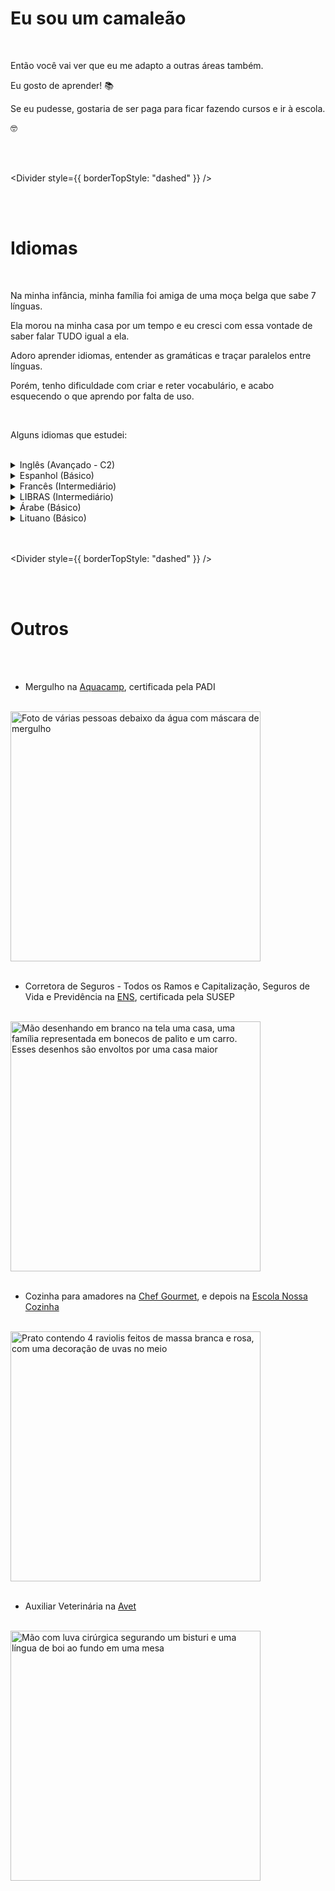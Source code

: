 # Eu sou um camaleão

<br />

Então você vai ver que eu me adapto a outras áreas também.

Eu gosto de aprender! 📚

Se eu pudesse, gostaria de ser paga para ficar fazendo cursos e ir à escola.

🤓

<br />
<br />

<Divider style={{ borderTopStyle: "dashed" }} />

<br />
<br />

# Idiomas

<br />

Na minha infância, minha família foi amiga de uma moça belga que sabe 7 línguas.

Ela morou na minha casa por um tempo e eu cresci com essa vontade de saber falar TUDO igual a ela.

Adoro aprender idiomas, entender as gramáticas e traçar paralelos entre línguas.

Porém, tenho dificuldade com criar e reter vocabulário, e acabo esquecendo o que aprendo por falta de uso.

<br />

Alguns idiomas que estudei:

<br />

<details>
  <summary> Inglês (Avançado - C2)</summary>

  <div>De acordo com o [EF Set](https://cert.efset.org/TDJSFJ)</div>
</details>

<details>
  <summary> Espanhol (Básico)</summary>

  <div>Tive aulas de Espanhol no Ensino Fundamental, mas as professoras não eram muito boas e eu não gostei muito do idioma.</div>
</details>

<details>
  <summary> Francês (Intermediário)</summary>

  <div>
    Fiz um curso de Francês Básico por 1 semestre durante a faculdade.
    
    Gostei do idioma e voltei a fazer aulas particulares em 2024, quando tive reembolso de idiomas pela empresa que trabalhava.
  </div>
</details>

<details>
  <summary> LIBRAS (Intermediário) </summary>

  <div>
    Trabalhei na mesma empresa que dois surdos e eles se tornaram meus amigos.

    Acabei aprendendo muita LIBRAS com eles no dia-a-dia.

    Além disso, eles criaram um curso de LIBRAS na empresa que trabalhávamos, e eu o cursei.

    Quando saí de lá, continuei meu aprendizado pela escola [Cultura Surda](https://www.instagram.com/espacoculturasurda/), onde fiz os módulos Básico II, Intermediário I e Intermediário II.

  </div>
</details>

<details>
  <summary> Árabe (Básico)</summary>

  <div>
    Sou descendente de árabes e sempre tive curiosidade de aprender esse idioma.

    Durante 2020 e 2021, cursei os módulos de I a IV de Árabe da escola [Lumière](https://lumiereidiomas.com.br/), através de aulas particulares remotas com um professor egípcio.

    Gostei muito, mas infelizmente tive que parar por motivos financeiros.

  </div>
</details>

<details>
  <summary> Lituano (Básico)</summary>

  <div>
    Meu namorado é descendente de lituanos e cursei com os tios dele um curso de Lituano Elementar oferecido pelo professor [Wallace](https://www.instagram.com/wallacearmanioficial/) da escola CIOE.

  </div>
</details>

<br />
<br />

<Divider style={{ borderTopStyle: "dashed" }} />

<br />
<br />

# Outros

<br />
<br />

- Mergulho na [Aquacamp](https://www.acquacamp.com.br/), certificada pela PADI

<br />
<img
  height="400"
  src="/dani/mergulho.png"
  style={{ paddingLeft: "32px" }}
  alt="Foto de várias pessoas debaixo da água com máscara de mergulho"
/>
<br />
<br />

- Corretora de Seguros - Todos os Ramos e Capitalização, Seguros de Vida e Previdência na [ENS](https://www.ens.edu.br/exames/habilitacao-em-todos-os-ramos-de-seguros), certificada pela SUSEP

<br />
<img
  height="400"
  src="/dani/seguros.png"
  style={{ paddingLeft: "32px" }}
  alt="Mão desenhando em branco na tela uma casa, uma família representada em bonecos de palito e um carro. Esses desenhos são envoltos por uma casa maior"
/>
<br />
<br />

- Cozinha para amadores na [Chef Gourmet](https://www.escolachefgourmet.com.br/), e depois na [Escola Nossa Cozinha](https://www.instagram.com/escolanossacozinha/)

<br />
<img
  height="400"
  src="/dani/massa.png"
  style={{ paddingLeft: "32px" }}
  alt="Prato contendo 4 raviolis feitos de massa branca e rosa, com uma decoração de uvas no meio"
/>
<br />
<br />

- Auxiliar Veterinária na [Avet](https://avetcursos.com.br/)

<br />
<img
  height="400"
  src="/dani/lingua.png"
  style={{ paddingLeft: "32px" }}
  alt="Mão com luva cirúrgica segurando um bisturi e uma língua de boi ao fundo em uma mesa"
/>
<br />
<br />
